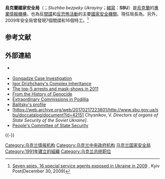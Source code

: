 {{Infobox Government agency
|agency_name     = 烏克蘭國家安全局
|nativename      = Служба безпеки України
|nativename_a    = (SBU) / (СБУ)
|nativename_r    =
|logo            =Flag of the Security Service of Ukraine.png
|logo_width      =175px
|logo_caption    =Flag
|seal            = Security Service of Ukraine Emblem.svg
|seal_width      = 175px
|seal_caption    = 事務勳章
|formed          = 1991年9月20日
|date1           =
|date1_name      =
|date2           =
|date2_name      =
|preceding1      = {{le|国家安全委员会 (乌克兰)|Committee for State Security (Ukraine)|国家安全委员会}}
|preceding2      =
|dissolved       =
|superseding     =
|jurisdiction    = [[烏克蘭|烏克蘭]]
|headquarters    = [[基辅|基辅]]{{link-en|弗拉基米爾街 (基輔)|Volodymyrska Street|弗拉基米尔街}}32号–35号
|employees       = 30,000<ref>{{Cite web |url=http://rieas.gr/images/tarask.pdf |title=存档副本 |accessdate=2014-03-05 |archive-date=2014-10-20 |archive-url=https://web.archive.org/web/20141020081955/http://rieas.gr/images/tarask.pdf |dead-url=no }}</ref>
|parent_agency   = [[烏克蘭總統|烏克蘭總統]]
|child1_agency   =
|child2_agency   =
|website         = https://www.sbu.gov.ua
|footnotes       =
}}
'''烏克蘭國家安全局'''（{{lang-ua|Служба безпеки України (СБУ)}}；''Sluzhba bezpeky Ukrayiny''；[[縮寫|縮寫]]：'''SBU'''）是[[烏克蘭|烏克蘭]]的[[專業|專業]][[情報機構|情報機構]]，也為反[[間諜|間諜]]和[[反恐怖活動|反恐怖活動]]的主要[[國家安全機關|國家安全機關]]。現任局長為{{le|伊万·巴卡诺夫|Ivan Bakanov}}。另外，2009年安全局曾發現7個間諜和16個特工。<ref>[http://www.kyivpost.com/news/nation/detail/56181/ Seven spies, 16 special service agents exposed in Ukraine in 2009] {{Wayback|url=http://www.kyivpost.com/news/nation/detail/56181/ |date=20110605125008 }}, Kyiv Post(December 30, 2009)</ref>

== 参考文献 ==
{{Reflist}}

== 外部連結 ==
*{{official website}} {{uk icon}}
*[https://web.archive.org/web/20070312030845/http://pravda.com.ua/news/2005/6/30/5793.htm Gongadze Case Investigation] {{uk icon}}
*[http://www.axisglobe.com/article.asp?article=377 Igor Drizhchany's Complex Inheritance] {{Wayback|url=http://www.axisglobe.com/article.asp?article=377 |date=20060215053201 }} {{en icon}}
*[http://www.epravda.com.ua/publications/2012/01/11/312379/ The top-5 arrests and mask-shows in 2011] {{Wayback|url=http://www.epravda.com.ua/publications/2012/01/11/312379/ |date=20120113004344 }} {{uk icon}}
*[http://true-orthodox.narod.ru/library/holocaust/index.html From the History of Genocide] {{Wayback|url=http://true-orthodox.narod.ru/library/holocaust/index.html |date=20200724013355 }} {{ru icon}}
*[http://www.nbuv.gov.ua/portal/Soc_Gum/NZTNPU_ist/2009_2/materialy/2009_2/Kuzminets.pdf Extraordinary Commissions in Podillia] {{uk icon}}
*[http://www.knowbysight.info/BBB/01231.asp Balitsky's profile] {{Wayback|url=http://www.knowbysight.info/BBB/01231.asp |date=20121018042114 }} {{ru icon}}
* [https://web.archive.org/web/20170217223801/http://www.sbu.gov.ua/sbu/doccatalog/document?id=42151 Chysnikov, V. ''Directors of organs of State Security of the Soviet Ukraine]''.
* [http://cyclop.com.ua/content/view/1200/58/1/7/ People's Committee of State Security] {{Wayback|url=http://cyclop.com.ua/content/view/1200/58/1/7/ |date=20130703110224 }}

{{-}}
{{乌克兰总统}}

{{DEFAULTSORT:Security Service Of Ukraine}}
[[Category:乌克兰情报机构|Category:乌克兰情报机构]]
[[Category:乌克兰中央政府机构|Category:乌克兰中央政府机构]]
[[Category:乌克兰国家安全局|]]
[[Category:1991年建立的組織|Category:1991年建立的組織]]
[[Category:乌克兰总统职位|Category:乌克兰总统职位]]